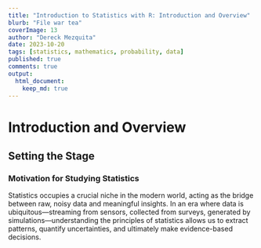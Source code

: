 ```yaml
---
title: "Introduction to Statistics with R: Introduction and Overview"
blurb: "File war tea"
coverImage: 13
author: "Dereck Mezquita"
date: 2023-10-20
tags: [statistics, mathematics, probability, data]
published: true
comments: true
output: 
  html_document:
    keep_md: true
---
```




# Introduction and Overview

## Setting the Stage

### Motivation for Studying Statistics

Statistics occupies a crucial niche in the modern world, acting as the bridge between raw, noisy data and meaningful insights. In an era where data is ubiquitous—streaming from sensors, collected from surveys, generated by simulations—understanding the principles of statistics allows us to extract patterns, quantify uncertainties, and ultimately make evidence-based decisions.
